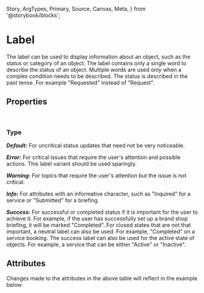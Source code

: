   Story,
  ArgTypes,
  Primary,
  Source,
  Canvas,
  Meta,
} from '@storybook/blocks';


<Meta of={LabelStories} />

# Label

The label can be used to display information about an object, such as the status or category of an object.
The label contains only a single word to describe the status of an object. Multiple words are used only when a complex condition needs to be described. The status is described in the past tense. For example "Requested" instead of "Request".

## Properties

<br />

### Type

**_Default:_** For uncritical status updates that need not be very noticeable.

<Story of={LabelStories.story010Neutral} />

**_Error:_** For critical issues that require the user's attention and possible actions. This label variant should be
used sparingly.

<Story of={LabelStories.story050Error} />

**_Warning:_** For topics that require the user's attention but the issue is not critical.

<Story of={LabelStories.story040Warning} />

**_Info:_** For attributes with an informative character, such as "Inquired" for a service or "Submitted" for a briefing.

<Story of={LabelStories.story020Info} />

**_Success:_** For successful or completed status if it is important for the user to achieve it. For example, if the user has successfully set up a brand shop briefing, it will be marked "Completed". For closed states that are not that important, a neutral label can also be used. For example, "Completed" on a service booking. The success label can also be used for the active state of objects. For example, a service that can be either "Active" or "Inactive".

<Story of={LabelStories.story030Success} />

## Attributes

<ArgTypes of={LabelStories} />
Changes made to the attributes in the above table will reflect in the example
below:
<Primary />
